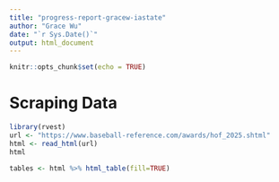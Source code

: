 ```yaml
---
title: "progress-report-gracew-iastate"
author: "Grace Wu"
date: "`r Sys.Date()`"
output: html_document
---
```


```r
knitr::opts_chunk$set(echo = TRUE)
```

# Scraping Data

```r
library(rvest)
url <- "https://www.baseball-reference.com/awards/hof_2025.shtml"
html <- read_html(url)
html

tables <- html %>% html_table(fill=TRUE)

```

